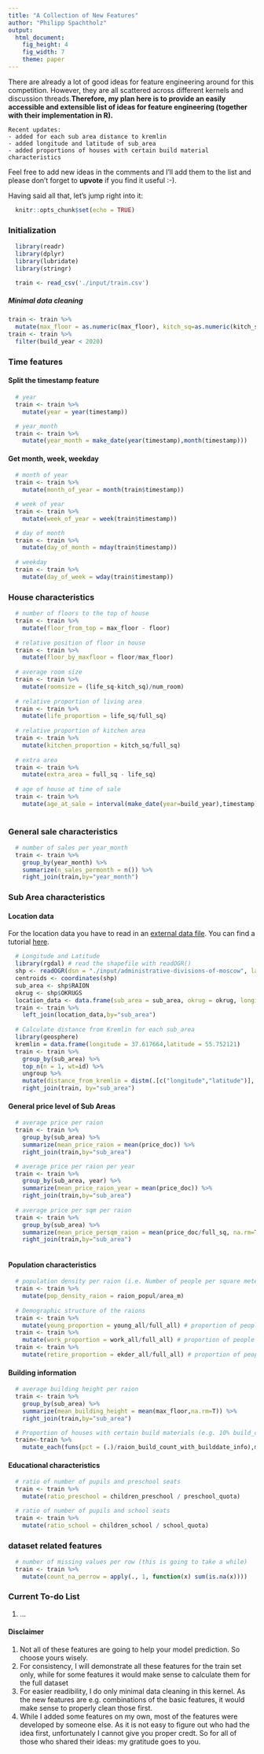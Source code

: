 ```yaml
---
title: "A Collection of New Features"
author: "Philipp Spachtholz"
output:
  html_document:
    fig_height: 4
    fig_width: 7
    theme: paper
---
```


There are already a lot of good ideas for feature engineering around for this competition. However, they are all scattered across
different kernels and discussion threads.**Therefore, my plan here is to provide an easily accessible and extensible list of ideas for feature engineering (together with their implementation in R).**

```
Recent updates:
- added for each sub area distance to kremlin
- added longitude and latitude of sub_area
- added proportions of houses with certain build material characteristics
```

Feel free to add new ideas in the comments and
I'll add them to the list and please don't forget to **upvote** if you find it useful :-).

Having said all that, let's jump right into it:

```r
  knitr::opts_chunk$set(echo = TRUE)
```

### Initialization
```r
  library(readr)
  library(dplyr)
  library(lubridate)
  library(stringr)

  train <- read_csv('./input/train.csv')
```

##### Minimal data cleaning

```r
train <- train %>% 
  mutate(max_floor = as.numeric(max_floor), kitch_sq=as.numeric(kitch_sq), num_room=as.numeric(num_room), build_year=as.numeric(build_year), sub_area=as.factor(sub_area))
train <- train %>% 
  filter(build_year < 2020)

```


### Time features

#### Split the timestamp feature

```r
  # year
  train <- train %>% 
    mutate(year = year(timestamp))

  # year_month
  train <- train %>% 
    mutate(year_month = make_date(year(timestamp),month(timestamp)))
```


#### Get month, week, weekday

```r
  # month of year
  train <- train %>% 
    mutate(month_of_year = month(train$timestamp))

  # week of year
  train <- train %>% 
    mutate(week_of_year = week(train$timestamp))

  # day of month
  train <- train %>% 
    mutate(day_of_month = mday(train$timestamp))
  
  # weekday
  train <- train %>% 
    mutate(day_of_week = wday(train$timestamp))

```


### House characteristics




```r
  # number of floors to the top of house
  train <- train %>% 
    mutate(floor_from_top = max_floor - floor)
  
  # relative position of floor in house
  train <- train %>% 
    mutate(floor_by_maxfloor = floor/max_floor)
  
  # average room size
  train <- train %>% 
    mutate(roomsize = (life_sq-kitch_sq)/num_room) 
  
  # relative proportion of living area
  train <- train %>% 
    mutate(life_proportion = life_sq/full_sq)
  
  # relative proportion of kitchen area
  train <- train %>% 
    mutate(kitchen_proportion = kitch_sq/full_sq)
  
  # extra area
  train <- train %>% 
    mutate(extra_area = full_sq - life_sq)
  
  # age of house at time of sale
  train <- train %>% 
    mutate(age_at_sale = interval(make_date(year=build_year),timestamp) / years(1))  
  
```

### General sale characteristics
```r
  # number of sales per year_month
  train <- train %>% 
    group_by(year_month) %>% 
    summarize(n_sales_permonth = n()) %>% 
    right_join(train,by="year_month")
```

### Sub Area characteristics

#### Location data
For the location data you have to read in an [external data file](https://www.kaggle.com/jtremoureux/administrative-divisions-of-moscow). You can find a tutorial [here](https://www.kaggle.com/product-feedback/32423#post179905).

```r
  # Longitude and Latitude
  library(rgdal) # read the shapefile with readOGR()
  shp <- readOGR(dsn = "./input/administrative-divisions-of-moscow", layer = "moscow_adm")
  centroids <- coordinates(shp)  
  sub_area <- shp$RAION
  okrug <- shp$OKRUGS
  location_data <- data.frame(sub_area = sub_area, okrug = okrug, longitude=centroids[,1], latitude=centroids[,2])
  train <- train %>% 
    left_join(location_data,by="sub_area")
  
  # Calculate distance from Kremlin for each sub_area
  library(geosphere)
  kremlin = data.frame(longitude = 37.617664,latitude = 55.752121)
  train <- train %>% 
    group_by(sub_area) %>% 
    top_n(n = 1, wt=id) %>% 
    ungroup %>% 
    mutate(distance_from_kremlin = distm(.[c("longitude","latitude")], kremlin, fun=distHaversine)) %>% 
    right_join(train, by="sub_area")

```


#### General price level of Sub Areas
```r
  # average price per raion
  train <- train %>% 
    group_by(sub_area) %>% 
    summarize(mean_price_raion = mean(price_doc)) %>% 
    right_join(train,by="sub_area")

  # average price per raion per year
  train <- train %>% 
    group_by(sub_area, year) %>% 
    summarize(mean_price_raion_year = mean(price_doc)) %>% 
    right_join(train,by="sub_area")
  
  # average price per sqm per raion
  train <- train %>% 
    group_by(sub_area) %>% 
    summarize(mean_price_persqm_raion = mean(price_doc/full_sq, na.rm=T)) %>% 
    right_join(train,by="sub_area")
  
```

#### Population characteristics
```r
  # population density per raion (i.e. Number of people per square meter)
  train <- train %>% 
    mutate(pop_density_raion = raion_popul/area_m)
  
  # Demographic structure of the raions
  train <- train %>% 
    mutate(young_proportion = young_all/full_all) # proportion of people younger than working age
  train <- train %>% 
    mutate(work_proportion = work_all/full_all) # proportion of people in working age
  train <- train %>% 
    mutate(retire_proportion = ekder_all/full_all) # proportion of people older than working age

```

#### Building information
```r
  # average building height per raion
  train <- train %>% 
    group_by(sub_area) %>% 
    summarize(mean_building_height = mean(max_floor,na.rm=T)) %>% 
    right_join(train,by="sub_area")

  # Proportion of houses with certain build materials (e.g. 10% build_count_wood)
  train<-train %>% 
    mutate_each(funs(pct = (.)/raion_build_count_with_builddate_info),matches('^build_count_[a-zA-Z]*$'))
```

#### Educational characteristics
```r
  # ratio of number of pupils and preschool seats
  train <- train %>% 
    mutate(ratio_preschool = children_preschool / preschool_quota)

  # ratio of number of pupils and school seats
  train <- train %>% 
    mutate(ratio_school = children_school / school_quota)

```


### dataset related features
```r
  # number of missing values per row (this is going to take a while)
  train <- train %>% 
    mutate(count_na_perrow = apply(., 1, function(x) sum(is.na(x))))
```


### Current To-do List

1. ...


#### Disclaimer
1. Not all of these features are going to help your model prediction. So choose yours wisely.
2. For consistency, I will demonstrate all these features for the train set only, while for some features it would make sense to calculate them for the full dataset
3. For easier readibility, I do only minimal data cleaning in this kernel. As the new features are e.g. combinations of the basic features, it would make sense to properly clean those first.
4. While I added some features on my own, most of the features were developed by someone else. As it is not easy to figure out who had the idea first, unfortunately I cannot give you proper credt. So for all of those who shared their ideas: my gratitude goes to you. 



